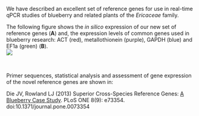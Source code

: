 
We have described an excellent set of reference genes for use in real-time qPCR studies of blueberry and related plants of the *Ericaceae* 
family.  
  
The following figure shows the *in silico* expression of our new set of reference genes (**A**) and, the expression levels of common genes 
used in blueberry research: ACT (red), metallothionein (purple), GAPDH (blue) and EF1a (green) (**B**).  
![](figures/Figure1.png)


<br>


Primer sequences, statistical analysis and assessment of gene expression of the novel reference genes are shown in:  
  
Die JV, Rowland LJ (2013) Superior Cross-Species Reference Genes: [A Blueberry Case Study](http://journals.plos.org/plosone/article?id=10.1371/journal.pone.0073354). PLoS ONE 8(9): e73354. doi:10.1371/journal.pone.0073354
  

